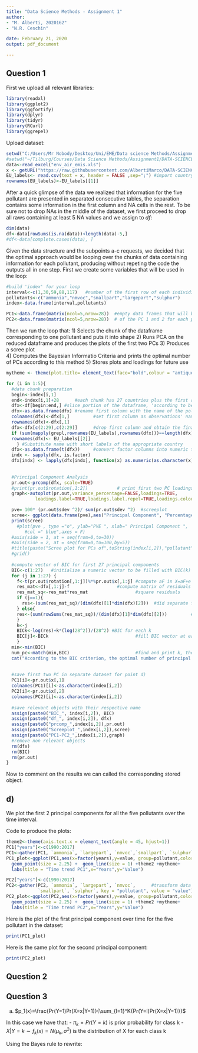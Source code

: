 ```yaml
---
title: "Data Science Methods - Assignment 1"
author:
- "M. Alberti, 2020162"
- "N.R. Ceschin" 

date: February 21, 2020
output: pdf_document

---
```


## Question 1

First we upload all relevant libraries:

```r
library(readxl)
library(ggplot2)
library(ggfortify)
library(dplyr)
library(tidyr)
library(RCurl)
library(ggrepel)
```

Upload dataset:

```r
setwd("C:/Users/Mr Nobody/Desktop/Uni/EME/Data science Methods/Assignments")
#setwd("~/Tilburg/Courses/Data Science Methods/Assignment1/DATA-SCIENCE-ASSIGNMENTS")
data<-read_excel("env_air_emis.xls")
x <- getURL("https://raw.githubusercontent.com/AlbertiMarco/DATA-SCIENCE-ASSIGNMENTS/master/EU%20labels.csv")
EU_labels<- read.csv(text = x, header = FALSE ,sep=";") #import country tags to make plots more readable
rownames(EU_labels)<-EU_labels[[1]]

```

After a quick glimpse of the data we realized that information for the five pollutant are presented in separated consecutive tables, the separation contains some information in the first column and NA cells in the rest. To be sure not to drop NAs in the middle of the dataset, we first proceed to drop all raws containing at least 5 NA values and we assign to *df*: 
```r
dim(data)
df<-data[rowSums(is.na(data))<length(data)-5,]
#df<-data[complete.cases(data), ]

```

Given the data structure and the subpoints a-c requests, we decided that the optimal approach would be looping over the chunks of data containing information for each pollutant, producing without repeting the code the outputs all in one step. First we create some variables that will be used in the loop: 

```r
#build 'index' for your loop
interval<-c(1,30,59,88,117)   #number of the first row of each individidual dataset 
pollutants<-c("ammonia","nmvoc","smallpart","largepart","sulphur")
index<-data.frame(interval,pollutants)

PC1<-data.frame(matrix(ncol=5,nrow=28))  #empty data frames that will be filled with the scores
PC2<-data.frame(matrix(ncol=5,nrow=28))  # of the PC 1 and 2 for each pollutant and country 

```

Then we run the loop that:
1) Selects the chunk of the dataframe corresponding to one pollutant and puts it into shape
2) Runs PCA on the reduced dataframe and produces the plots of the first two PCs
3) Produces a scree plot  
4) Computes the Bayesian Informatio Criteria and prints the optimal number of PCs according to this method 
5) Stores plots and loadings for future use

```r
mytheme <- theme(plot.title= element_text(face="bold",colour = "antiquewhite4",size = (16),hjust = 0.5)) #setting theme for plots

for (i in 1:5){
  #data chunk preparation
  begin<-index[i,1]
  end<-index[i,1]+28      #each chunk has 27 countries plus the first raw with years
  dfx<-df[begin:end,] #slice portion of the dataframe, 'according to begin' and 'end'
  dfx<-as.data.frame(dfx) #rename first column with the name of the pollutant
  colnames(dfx)<-dfx[1,]         #set first column as observations' names and first row as       variables' names
  rownames(dfx)<-dfx[,1]
  dfx<-dfx[c(2:29),c(2:29)]      #drop first column and obtain the final datset
  if (sum(mapply(grepl,rownames(EU_labels),rownames(dfx)))==length(dfx)) {
  rownames(dfx)<- EU_labels[[2]] 
    } #Substitute name with short labels of the appropriate country
  dfx<-as.data.frame(t(dfx))     #convert factor columns into numeric to apply prcomp
  indx <- sapply(dfx, is.factor)
  dfx[indx] <- lapply(dfx[indx], function(x) as.numeric(as.character(x)))
  
  
  #Principal Component Analysis
  pr.out<-prcomp(dfx, scale=TRUE)
  #print(pr.out$rotation[,1:2])           # print first two PC loadings and plot first two PC
  graph<-autoplot(pr.out,variance_percentage=FALSE,loadings=TRUE,
           loadings.label=TRUE,loadings.label.repel=TRUE,loadings.colour="coral",loadings.label.size=3,loadings.label.colour="grey35", scale=0,colour="gold2")+ggtitle(paste("The first two PCs for",toString(index[i,2]),"pollutant"))+mytheme 

  pve= 100* (pr.out$sdev ^2)/ sum(pr.out$sdev ^2)  #screeplot
  scree<- ggplot(data.frame(pve),aes("Principal Component", "Percentage of variance explained"))
  print(scree)
    #plot(pve , type ="o", ylab="PVE ", xlab=" Principal Component ",
       #col =" blue",axes = F)
  #axis(side = 1, at = seq(from=0,to=30))
  #axis(side = 2, at = seq(from=0,to=100,by=5))
  #title(paste("Scree plot for PCs of",toString(index[i,2]),"pollutant"))
  #grid()
  
  #compute vector of BIC for first 27 principal components
  BIC<-c(1:27)   #initialize a numeric vector to be filled with BIC(k) values. set max k=p-1
  for (j in 1:27) {
    f<-t(pr.out$rotation[,1:j])%*%pr.out$x[,1:j] #compute aF in X=aF+e
    res_mat<-dfx[,1:j]-f                  #compute matrix of residuals
    res_mat_sq<-res_mat*res_mat                  #square residuals
    if (j==1){
      res<-(sum(res_mat_sq)/(dim(dfx)[1]*dim(dfx)[2]))  #did separate for k=1 because of "rowSums"  
    } else{
    res<-(sum(rowSums(res_mat_sq))/(dim(dfx)[1]*dim(dfx)[2]))         #residuals sum of squares
    }
    k<-j
    BICk<-log(res)+k*(log(28^2))/(28^2) #BIC for each k
    BIC[j]<-BICk                                 #fill BIC vector at each iteration
    }
  min<-min(BIC)
  num_pc<-match(min,BIC)                         #find and print k, the index of the min of BIC
  cat("According to the BIC criterion, the optimal number of principal components is ", num_pc)
  
  
  #save first two PC in separate dataset for point d)
  PC1[i]<-pr.out$x[,1]
  colnames(PC1)[i]<-as.character(index[i,2])
  PC2[i]<-pr.out$x[,2]
  colnames(PC2)[i]<-as.character(index[i,2])
  
  #save relevant objects with their respective name
  assign(paste0("BIC_", index[i,2]), BIC)
  assign(paste0("df_", index[i,2]), dfx)
  assign(paste0("prcomp_",index[i,2]),pr.out)
  assign(paste0("Screeplot_",index[i,2]),scree)
  assign(paste0("PC1-PC2_",index[i,2]),graph)
  #remove non relevant objects
  rm(dfx)
  rm(BIC)
  rm(pr.out)
}
```
Now to comment on the results we can called the corresponding stored object.


## d) 
We plot the first 2 principal components for all the five pollutants over the time interval.

Code to produce the plots:

```r
theme2<-theme(axis.text.x = element_text(angle = 45, hjust=1))
PC1["years"]<-c(1990:2017)
PC1<-gather(PC1, `ammonia`, `largepart`, `nmvoc`,`smallpart`, `sulphur`, key = "pollutant", value = "value") #transform data to be plotted
PC1_plot<-ggplot(PC1,aes(x=factor(years),y=value, group=pollutant,color=pollutant))+
  geom_point(size = 2.25) +  geom_line(size = 1) +theme2 +mytheme+
  labs(title = "Time trend PC1",x="Years",y="Value")

PC2["years"]<-c(1990:2017)
PC2<-gather(PC2, `ammonia`, `largepart`, `nmvoc`,      #transform data to be plotted
            `smallpart`, `sulphur`, key = "pollutant", value = "value")
PC2_plot<-ggplot(PC2,aes(x=factor(years),y=value, group=pollutant,color=pollutant))+
  geom_point(size = 2.25) +  geom_line(size = 1) +theme2 +mytheme+
  labs(title = "Time trend PC2",x="Years",y="Value")
```

Here is the plot of the first principal component over time for the five pollutant in the dataset:

```r
print(PC1_plot)
```

Here is the same plot for the second principal component:

```r
print(PC2_plot)
```


## Question 2




## Question 3

a) $p_1(x)=\frac{Pr(Y=1)Pr(X=x|Y=1)}{\sum_{l=1}^K{Pr(Y=l)Pr(X=x|Y=1)}}$

In this case we have that:
- $\pi_k=Pr(Y=k)$ is prior probability for class k
- $X|Y=k \sim f_k(x)=N(\mu_k,\sigma^2)$ is the distribution of X for each class k

Using the Bayes rule to rewrite:















